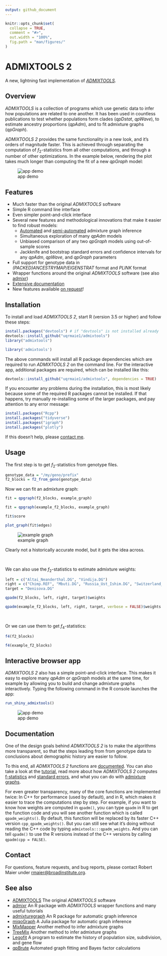 ```yaml
---
output: github_document
---
```


<!-- README.md is generated from README.Rmd. Please edit that file --->

```r
knitr::opts_chunk$set(
  collapse = TRUE,
  comment = "#>",
  out.width = "100%",
  fig.path = "man/figures/"
)
```


# ADMIXTOOLS 2

A new, lightning fast implementation of [*ADMIXTOOLS*](https://github.com/DReichLab/AdmixTools).


## Overview

*ADMIXTOOLS* is a collection of programs which use genetic data to infer how populations are related to one another. It has been used in countless publications to test whether populations form clades (*qpDstat*, *qpWave*), to estimate ancestry proportions (*qpAdm*), and to fit admixture graphs (*qpGraph*).

*ADMIXTOOLS 2* provides the same functionality in a new look, and it's orders of magnitude faster. This is achieved through separating the computation of *f*~2~-statistics from all other computations, and through a number of other optimizations. In the example below, rendering the plot takes much longer than computing the fit of a new *qpGraph* model:

![app demo](man/figures/shinyapp1.gif)

## Features

* Much faster than the original *ADMIXTOOLS* software
* Simple R command line interface
* Even simpler point-and-click interface
* Several new features and methodological innovations that make it easier to find robust models:
  + [Automated](https://uqrmaie1.github.io/admixtools/articles/graphs.html#automatic-graph-optimization) and [semi-automated](https://uqrmaie1.github.io/admixtools/articles/graphs.html#semi-automated-graph-exploration) admixture graph inference
  + Simultaneous exploration of many *qpAdm* models
  + Unbiased comparison of any two *qpGraph* models using out-of-sample scores
  + Jackknife and bootstrap standard errors and confidence intervals for any *qpAdm*, *qpWave*, and *qpGraph* parameters
* Full support for genotype data in *(PACKED)ANCESTRYMAP/EIGENSTRAT* format and *PLINK* format
* Wrapper functions around the original *ADMIXTOOLS* software (see also [admixr](https://bodkan.net/admixr/index.html))
<!-- * Simple interface with [msprime](https://msprime.readthedocs.io/en/stable/index.html) for simulating under a given admixture graph -->
* [Extensive documentation](https://uqrmaie1.github.io/admixtools/articles/admixtools.html)
* New features available [on request](mailto:rmaier@broadinstitute.org)!


## Installation

To install and load *ADMIXTOOLS 2*, start R (version 3.5 or higher) and follow these steps:

```r
install.packages("devtools") # if "devtools" is not installed already
devtools::install_github("uqrmaie1/admixtools")
library("admixtools")
```

```r
library('admixtools')
```

The above commands will install all R package dependencies which are required to run *ADMIXTOOLS 2* on the command line. For the interactive app, additional packages are required, which can be installed like this:

```r
devtools::install_github("uqrmaie1/admixtools", dependencies = TRUE)
```

If you encounter any problems during the installation, this is most likely because some of the required R packages cannot be installed. If that happens, try manually re-installing some of the larger packages, and pay attention to any error message:

```r
install.packages("Rcpp")
install.packages("tidyverse")
install.packages("igraph")
install.packages("plotly")
```

If this doesn't help, please [contact me](mailto:rmaier@broadinstitute.org).


## Usage

The first step is to get *f*~2~-statistics from genotype files.

```r
genotype_data = "/my/geno/prefix"
f2_blocks = f2_from_geno(genotype_data)
```

Now we can fit an admixture graph:

```r
fit = qpgraph(f2_blocks, example_graph)
```
```r
fit = qpgraph(example_f2_blocks, example_graph)
```
```r
fit$score
```
```r
plot_graph(fit$edges)
```


![example graph](man/figures/graph1.png)

Clearly not a historically accurate model, but it gets the idea across.

<br>

We can also use the *f*~2~-statistics to estimate admixture weights: 
```r
left = c("Altai_Neanderthal.DG", "Vindija.DG")
right = c("Chimp.REF", "Mbuti.DG", "Russia_Ust_Ishim.DG", "Switzerland_Bichon.SG")
target = "Denisova.DG"
```
```r
qpadm(f2_blocks, left, right, target)$weights
```
```r
qpadm(example_f2_blocks, left, right, target, verbose = FALSE)$weights
```

<br>

Or we can use them to get *f*~4~-statistics:

```r
f4(f2_blocks)
```
```r
f4(example_f2_blocks)
```

## Interactive browser app

*ADMIXTOOLS 2* also has a simple point-and-click interface. This makes it easy to explore many *qpAdm* or *qpGraph* models at the same time, for example by allowing you to build and change admixture graphs interactively.
Typing the following command in the R console launches the app:

```r
run_shiny_admixtools()
```


![app demo](man/figures/shinyapp2.gif)


## Documentation

One of the design goals behind *ADMIXTOOLS 2* is to make the algorithms more transparent, so that the steps leading from from genotype data to conclusions about demographic history are easier to follow. 

To this end, all *ADMIXTOOLS 2* functions are [documented](https://uqrmaie1.github.io/admixtools/reference/index.html). You can also take a look at the [tutorial](articles/admixtools.html), read more about how *ADMIXTOOLS 2* computes [f-statistics](https://uqrmaie1.github.io/admixtools/articles/fstats.html) and [standard errors](https://uqrmaie1.github.io/admixtools/articles/resampling.html), and what you can do with [admixture graphs](https://uqrmaie1.github.io/admixtools/articles/graphs.html).

For even greater transparency, many of the core functions are implemented twice: In C++ for performance (used by default), and in R, which makes it easier to trace the computations step by step. For example, if you want to know how weights are computed in `qpadm()`, you can type `qpadm` in R to get the function code and you will see another function which is called `qpadm_weights()`. By default, this function will be replaced by its faster C++ version `cpp_qpadm_weights()`. But you can still see what it's doing without reading the C++ code by typing `admixtools:::qpadm_weights`. And you can tell `qpadm()` to use the R versions instead of the C++ versions by calling `qpadm(cpp = FALSE)`.


## Contact

For questions, feature requests, and bug reports, please contact Robert Maier under <rmaier@broadinstitute.org>.


## See also

* [ADMIXTOOLS](https://github.com/DReichLab/AdmixTools) The original *ADMIXTOOLS* software
* [admixr](https://bodkan.net/admixr/index.html) An R package with *ADMIXTOOLS* wrapper functions and many useful tutorials
* [admixturegraph](https://github.com/mailund/admixture_graph) An R package for automatic graph inference
* [miqoGraph](https://github.com/juliayyan/PhylogeneticTrees.jl) A Julia package for automatic graph inference
* [MixMapper](http://cb.csail.mit.edu/cb/mixmapper/) Another method to infer admixture graphs
* [TreeMix](https://bitbucket.org/nygcresearch/treemix/wiki/Home) Another method to infer admixture graphs
* [Legofit](http://content.csbs.utah.edu/~rogers/src/legofit/index.html) A program to estimate the history of population size, subdivision, and gene flow
* [qpBrute](https://github.com/ekirving/qpbrute) Automated graph fitting and Bayes factor calculations




